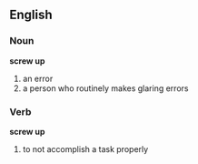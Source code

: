 ==English==

<!--See, now this is a good candidate word for {{etystub}}...-->

===Noun===
'''screw up'''
# an error
# a person who routinely makes glaring errors

===Verb===
'''screw up'''
# to not accomplish a task properly